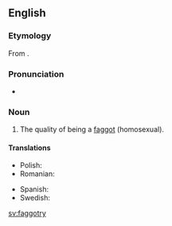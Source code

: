 ==English==

===Etymology===
From {{suffix|faggot|ry}}.

===Pronunciation===
* {{IPA|/ˈfæɡətɹi/}}

===Noun===
{{en-noun|faggotries|-}}

# {{context|pejorative|slang|lang=en}} The quality of being a [[faggot]] (homosexual).

====Translations====
{{trans-top|the quality of being a faggot}}
* Polish: {{t+|pl|pedalstwo|n}}
* Romanian: {{t-|ro|poponaritate|f}}
{{trans-mid}}
* Spanish: {{t-|es|mariconería|f}}
* Swedish: {{t+|sv|bögeri|n}}
{{trans-bottom}}

[[sv:faggotry]]